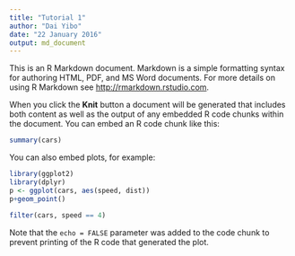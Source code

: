 ```yaml
---
title: "Tutorial 1"
author: "Dai Yibo"
date: "22 January 2016"
output: md_document
---
```


This is an R Markdown document. Markdown is a simple formatting syntax for authoring HTML, PDF, and MS Word documents. For more details on using R Markdown see <http://rmarkdown.rstudio.com>.

When you click the **Knit** button a document will be generated that includes both content as well as the output of any embedded R code chunks within the document. You can embed an R code chunk like this:

```r
summary(cars)
```

You can also embed plots, for example:

```r
library(ggplot2)
library(dplyr)
p <- ggplot(cars, aes(speed, dist))
p+geom_point()

filter(cars, speed == 4)
```

Note that the `echo = FALSE` parameter was added to the code chunk to prevent printing of the R code that generated the plot.
